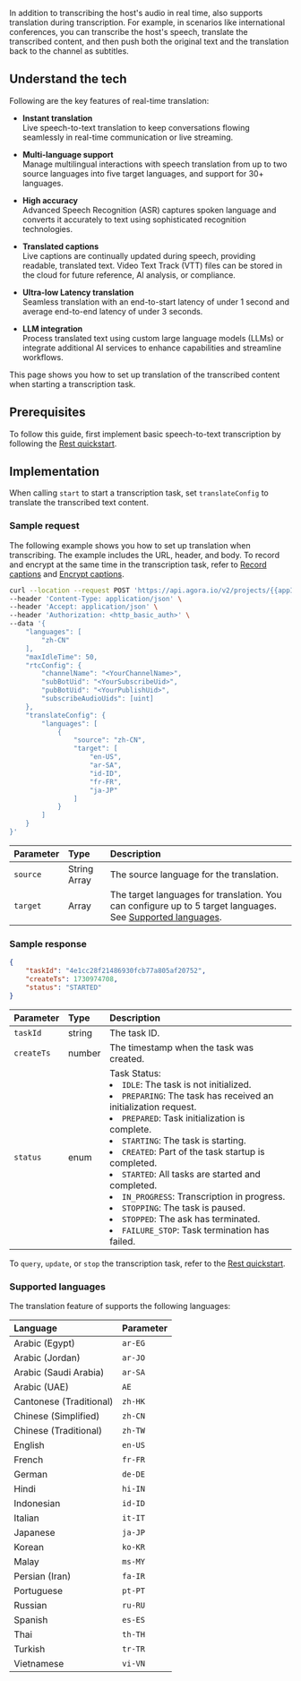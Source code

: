 
In addition to transcribing the host's audio in real time, <Vpd k="NAME" /> also supports translation during transcription. For example, in scenarios like international conferences, you can transcribe the host's speech, translate the transcribed content, and then push both the original text and the translation back to the channel as subtitles. 

## Understand the tech

Following are the key features of real-time translation:

- **Instant translation**  
  Live speech-to-text translation to keep conversations flowing seamlessly in real-time communication or live streaming.

- **Multi-language support**  
  Manage multilingual interactions with speech translation from up to two source languages into five target languages, and support for 30+ languages.

- **High accuracy**  
  Advanced Speech Recognition (ASR) captures spoken language and converts it accurately to text using sophisticated recognition technologies.

- **Translated captions**  
  Live captions are continually updated during speech, providing readable, translated text. Video Text Track (VTT) files can be stored in the cloud for future reference, AI analysis, or compliance.

- **Ultra-low Latency translation**  
  Seamless translation with an end-to-start latency of under 1 second and average end-to-end latency of under 3 seconds.

- **LLM integration**  
  Process translated text using custom large language models (LLMs) or integrate additional AI services to enhance capabilities and streamline workflows.


This page shows you how to set up translation of the transcribed content when starting a transcription task.

## Prerequisites

To follow this guide, first implement basic speech-to-text transcription by following the [Rest quickstart](../get-started/quickstart).

## Implementation

When calling `start` to start a transcription task, set `translateConfig` to translate the transcribed text content.

### Sample request

The following example shows you how to set up translation when transcribing. The example includes the URL, header, and body. To record and encrypt at the same time in the transcription task, refer to [Record captions](../develop/record-captions) and [Encrypt captions](../develop/encrypt-captions).

```bash
curl --location --request POST 'https://api.agora.io/v2/projects/{{appId}}/rtsc/speech-to-text/tasks?builderToken={{tokenName}}' \
--header 'Content-Type: application/json' \
--header 'Accept: application/json' \
--header 'Authorization: <http_basic_auth>' \
--data '{
    "languages": [
        "zh-CN"
    ],
    "maxIdleTime": 50,
    "rtcConfig": {
        "channelName": "<YourChannelName>",
        "subBotUid": "<YourSubscribeUid>",
        "pubBotUid": "<YourPublishUid>",
        "subscribeAudioUids": [uint]
    },
    "translateConfig": {
        "languages": [
            {
                "source": "zh-CN",
                "target": [
                    "en-US",
                    "ar-SA",
                    "id-ID",
                    "fr-FR",
                    "ja-JP"
                ]
            }
        ]
    }
}'
```

| Parameter      | Type         | Description                                |
|:---------------|:-------------|:-------------------------------------------|
| `source`         | String Array | The source language for the translation. |
| `target`         | Array        | The target languages for translation. You can configure up to 5 target languages. See [Supported languages](#supported-languages). |

### Sample response

```json
{
    "taskId": "4e1cc28f21486930fcb77a805af20752",
    "createTs": 1730974708,
    "status": "STARTED"
}
```

| Parameter      | Type         | Description                              |
|:---------------|:-------------|:-----------------------------------------|
| `taskId`         | string | The task ID.                                 |
| `createTs`       | number | The timestamp when the task was created.     |
| `status`         | enum   | Task Status:<br/> <li>`IDLE`: The task is not initialized.</li> <li>`PREPARING`: The task has received an initialization request.</li> <li>`PREPARED`: Task initialization is complete.</li> <li>`STARTING`: The task is starting.</li> <li>`CREATED`: Part of the task startup is completed.</li> <li>`STARTED`: All tasks are started and completed.</li> <li>`IN_PROGRESS`: Transcription in progress.</li> <li>`STOPPING`: The task is paused.</li> <li>`STOPPED`: The ask has terminated.</li> <li>`FAILURE_STOP`: Task termination has failed.</li> |

To `query`, `update`, or `stop` the transcription task, refer to the [Rest quickstart](../get-started/quickstart).

### Supported languages

The translation feature of <Vpd k="NAME"/> supports the following languages:

| Language                  | Parameter   |
|:--------------------------|:------------|
| Arabic (Egypt)            | `ar-EG`     |
| Arabic (Jordan)           | `ar-JO`     |
| Arabic (Saudi Arabia)     | `ar-SA`     |
| Arabic (UAE)              | `AE`        |
| Cantonese (Traditional)   | `zh-HK`     |
| Chinese (Simplified)      | `zh-CN`     |
| Chinese (Traditional)     | `zh-TW`     |
| English                   | `en-US`     |
| French                    | `fr-FR`     |
| German                    | `de-DE`     |
| Hindi                     | `hi-IN`     |
| Indonesian                | `id-ID`     |
| Italian                   | `it-IT`     |
| Japanese                  | `ja-JP`     |
| Korean                    | `ko-KR`     |
| Malay                     | `ms-MY`     |
| Persian (Iran)            | `fa-IR`     |
| Portuguese                | `pt-PT`     |
| Russian                   | `ru-RU`     |
| Spanish                   | `es-ES`     |
| Thai                      | `th-TH`     |
| Turkish                   | `tr-TR`     |
| Vietnamese                | `vi-VN`     |
